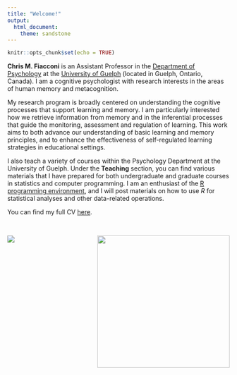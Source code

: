 ```yaml
---
title: "Welcome!"
output: 
  html_document:
    theme: sandstone 
---
```

```r
knitr::opts_chunk$set(echo = TRUE)
```

**Chris M. Fiacconi** is an Assistant Professor in the [Department of Psychology](https://www.uoguelph.ca/psychology/) at the [University of Guelph](https://www.uoguelph.ca) (located in Guelph, Ontario, Canada). I am a cognitive psychologist with research interests in the areas of human memory and metacognition.

My research program is broadly centered on understanding the cognitive processes that support learning and memory. I am particularly interested how we retrieve information from memory and in the inferential processes that guide the monitoring, assessment and regulation of learning. This work aims to both advance our understanding of basic learning and memory principles, and to enhance the effectiveness of self-regulated learning strategies in educational settings.

I also teach a variety of courses within the Psychology Department at the University of Guelph. Under the **Teaching** section, you can find various materials that I have prepared for both undergraduate and graduate courses in statistics and computer programming. I am an enthusiast of the [R programming environment](https://r-project.org), and I will post materials on how to use *R* for statistical analyses and other data-related operations.

You can find my full CV [here](/Fiacconi_CV_feb_2020.pdf).

&nbsp;

![](/Chris_headshot.jpg) <img align="right" width="300" height="300" src="/UofG_Cornerstone_cmyk.jpg">
